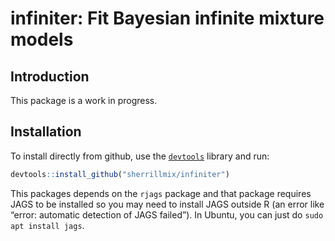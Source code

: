 # infiniter: Fit Bayesian infinite mixture models


## Introduction

This package is a work in progress.

## Installation
To install directly from github, use the [<code>devtools</code>](https://github.com/hadley/devtools) library and run:
```r
devtools::install_github("sherrillmix/infiniter")
```

This packages depends on the ``rjags`` package and that package requires JAGS to be installed so you may need to install JAGS outside R (an error like "error: automatic detection of JAGS failed"). In Ubuntu, you can just do ``sudo apt install jags``.
